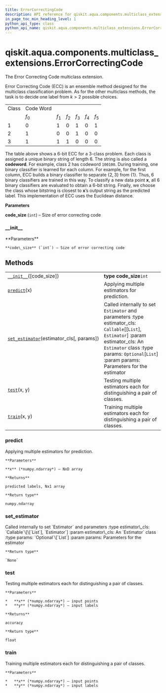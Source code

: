 ```yaml
---
title: ErrorCorrectingCode
description: API reference for qiskit.aqua.components.multiclass_extensions.ErrorCorrectingCode
in_page_toc_min_heading_level: 1
python_api_type: class
python_api_name: qiskit.aqua.components.multiclass_extensions.ErrorCorrectingCode
---
```


# qiskit.aqua.components.multiclass\_extensions.ErrorCorrectingCode

<Class id="qiskit.aqua.components.multiclass_extensions.ErrorCorrectingCode" isDedicatedPage={true} github="https://github.com/qiskit-community/qiskit-aqua/tree/stable/0.9/qiskit/aqua/components/multiclass_extensions/error_correcting_code.py" signature="ErrorCorrectingCode(code_size=4)" modifiers="class">
  The Error Correcting Code multiclass extension.

  Error Correcting Code (ECC) is an ensemble method designed for the multiclass classification problem. As for the other multiclass methods, the task is to decide one label from $k > 2$ possible choices.

  |       |           |       |       |       |       |       |
  | ----- | --------- | ----- | ----- | ----- | ----- | ----- |
  | Class | Code Word |       |       |       |       |       |
  |       | $f_0$     | $f_1$ | $f_2$ | $f_3$ | $f_4$ | $f_5$ |
  | 1     | 0         | 1     | 0     | 1     | 0     | 1     |
  | 2     | 1         | 0     | 0     | 1     | 0     | 0     |
  | 3     | 1         | 1     | 1     | 0     | 0     | 0     |

  The table above shows a 6-bit ECC for a 3-class problem. Each class is assigned a unique binary string of length 6. The string is also called a **codeword**. For example, class 2 has codeword `100100`. During training, one binary classifier is learned for each column. For example, for the first column, ECC builds a binary classifier to separate $\{2, 3\}$ from $\{1\}$. Thus, 6 binary classifiers are trained in this way. To classify a new data point $\mathbf{x}$, all 6 binary classifiers are evaluated to obtain a 6-bit string. Finally, we choose the class whose bitstring is closest to $\mathbf{x}$’s output string as the predicted label. This implementation of ECC uses the Euclidean distance.

  **Parameters**

  **code\_size** (`int`) – Size of error correcting code

  ### \_\_init\_\_

  <Function id="qiskit.aqua.components.multiclass_extensions.ErrorCorrectingCode.__init__" signature="__init__(code_size=4)">
    **Parameters**

    **code\_size** (`int`) – Size of error correcting code
  </Function>

  ## Methods

  |                                                                                                                                                                                                                |                                                                                                                                                                                                                                         |
  | -------------------------------------------------------------------------------------------------------------------------------------------------------------------------------------------------------------- | --------------------------------------------------------------------------------------------------------------------------------------------------------------------------------------------------------------------------------------- |
  | [`__init__`](#qiskit.aqua.components.multiclass_extensions.ErrorCorrectingCode.__init__ "qiskit.aqua.components.multiclass_extensions.ErrorCorrectingCode.__init__")(\[code\_size])                            | **type code\_size**`int`                                                                                                                                                                                                                |
  | [`predict`](#qiskit.aqua.components.multiclass_extensions.ErrorCorrectingCode.predict "qiskit.aqua.components.multiclass_extensions.ErrorCorrectingCode.predict")(x)                                           | Applying multiple estimators for prediction.                                                                                                                                                                                            |
  | [`set_estimator`](#qiskit.aqua.components.multiclass_extensions.ErrorCorrectingCode.set_estimator "qiskit.aqua.components.multiclass_extensions.ErrorCorrectingCode.set_estimator")(estimator\_cls\[, params]) | Called internally to set `Estimator` and parameters :type estimator\_cls: `Callable`\[\[`List`], `Estimator`] :param estimator\_cls: An `Estimator` class :type params: `Optional`\[`List`] :param params: Parameters for the estimator |
  | [`test`](#qiskit.aqua.components.multiclass_extensions.ErrorCorrectingCode.test "qiskit.aqua.components.multiclass_extensions.ErrorCorrectingCode.test")(x, y)                                                 | Testing multiple estimators each for distinguishing a pair of classes.                                                                                                                                                                  |
  | [`train`](#qiskit.aqua.components.multiclass_extensions.ErrorCorrectingCode.train "qiskit.aqua.components.multiclass_extensions.ErrorCorrectingCode.train")(x, y)                                              | Training multiple estimators each for distinguishing a pair of classes.                                                                                                                                                                 |

  ### predict

  <Function id="qiskit.aqua.components.multiclass_extensions.ErrorCorrectingCode.predict" signature="predict(x)">
    Applying multiple estimators for prediction.

    **Parameters**

    **x** (*numpy.ndarray*) – NxD array

    **Returns**

    predicted labels, Nx1 array

    **Return type**

    numpy.ndarray
  </Function>

  ### set\_estimator

  <Function id="qiskit.aqua.components.multiclass_extensions.ErrorCorrectingCode.set_estimator" signature="set_estimator(estimator_cls, params=None)">
    Called internally to set `Estimator` and parameters :type estimator\_cls: `Callable`\[\[`List`], `Estimator`] :param estimator\_cls: An `Estimator` class :type params: `Optional`\[`List`] :param params: Parameters for the estimator

    **Return type**

    `None`
  </Function>

  ### test

  <Function id="qiskit.aqua.components.multiclass_extensions.ErrorCorrectingCode.test" signature="test(x, y)">
    Testing multiple estimators each for distinguishing a pair of classes.

    **Parameters**

    *   **x** (*numpy.ndarray*) – input points
    *   **y** (*numpy.ndarray*) – input labels

    **Returns**

    accuracy

    **Return type**

    float
  </Function>

  ### train

  <Function id="qiskit.aqua.components.multiclass_extensions.ErrorCorrectingCode.train" signature="train(x, y)">
    Training multiple estimators each for distinguishing a pair of classes.

    **Parameters**

    *   **x** (*numpy.ndarray*) – input points
    *   **y** (*numpy.ndarray*) – input labels
  </Function>
</Class>


